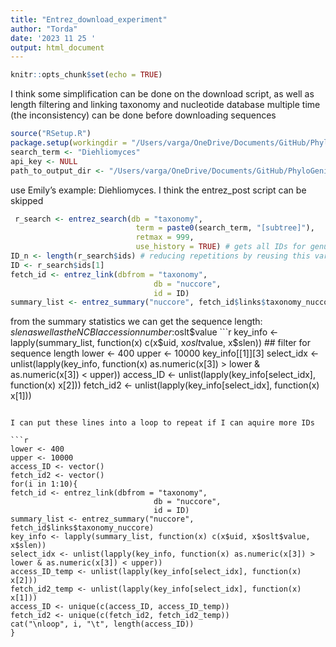```yaml
---
title: "Entrez_download_experiment"
author: "Torda"
date: '2023 11 25 '
output: html_document
---
```


```r
knitr::opts_chunk$set(echo = TRUE)
```


I think some simplification can be done on the download script, as well as length filtering and linking taxonomy and nucleotide database multiple time (the inconsistency) can be done before downloading sequences

```r
source("RSetup.R")
package.setup(workingdir = "/Users/varga/OneDrive/Documents/GitHub/PhyloGenie/TestFolder/")
search_term <- "Diehliomyces"
api_key <- NULL
path_to_output_dir <- "/Users/varga/OneDrive/Documents/GitHub/PhyloGenie/TestFolder/"

```

use Emily's example: Diehliomyces.
I think the entrez_post script can be skipped

```r
 r_search <- entrez_search(db = "taxonomy", 
                            term = paste0(search_term, "[subtree]"),
                            retmax = 999, 
                            use_history = TRUE) # gets all IDs for genus
ID_n <- length(r_search$ids) # reducing repetitions by reusing this variable
ID <- r_search$ids[1]
fetch_id <- entrez_link(dbfrom = "taxonomy", 
                                db = "nuccore",
                                id = ID)
summary_list <- entrez_summary("nuccore", fetch_id$links$taxonomy_nuccore)
```

from the summary statistics we can get the sequence length:
$slen
as well as the NCBI accession number:
$oslt$value
```r
key_info <- lapply(summary_list, function(x) c(x$uid, x$oslt$value, x$slen))
## filter for sequence length
lower <- 400
upper <- 10000
key_info[[1]][3]
select_idx <- unlist(lapply(key_info, function(x) as.numeric(x[3]) > lower & as.numeric(x[3]) < upper))
access_ID <- unlist(lapply(key_info[select_idx], function(x) x[2]))
fetch_id2 <- unlist(lapply(key_info[select_idx], function(x) x[1]))
```

I can put these lines into a loop to repeat if I can aquire more IDs

```r
lower <- 400
upper <- 10000
access_ID <- vector()
fetch_id2 <- vector()
for(i in 1:10){
fetch_id <- entrez_link(dbfrom = "taxonomy", 
                                db = "nuccore",
                                id = ID)
summary_list <- entrez_summary("nuccore", fetch_id$links$taxonomy_nuccore)
key_info <- lapply(summary_list, function(x) c(x$uid, x$oslt$value, x$slen))
select_idx <- unlist(lapply(key_info, function(x) as.numeric(x[3]) > lower & as.numeric(x[3]) < upper))
access_ID_temp <- unlist(lapply(key_info[select_idx], function(x) x[2]))
fetch_id2_temp <- unlist(lapply(key_info[select_idx], function(x) x[1]))
access_ID <- unique(c(access_ID, access_ID_temp))
fetch_id2 <- unique(c(fetch_id2, fetch_id2_temp))
cat("\nloop", i, "\t", length(access_ID))
}
```

